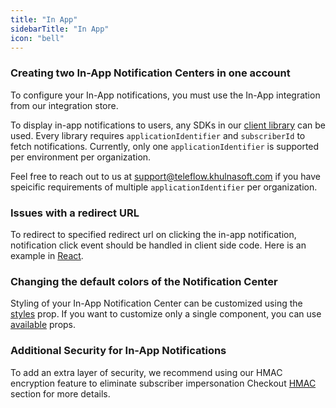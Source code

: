 ```yaml
---
title: "In App"
sidebarTitle: "In App"
icon: "bell"
---
```


### Creating two In-App Notification Centers in one account
To configure your In-App notifications, you must use the In-App integration from our integration store.

To display in-app notifications to users, any SDKs in our [client library](/notification-center/introduction) can be used. Every library requires `applicationIdentifier` and `subscriberId` to fetch notifications. Currently, only one `applicationIdentifier` is supported per environment per organization. 

Feel free to reach out to us at support@teleflow.khulnasoft.com if you have speicific requirements of multiple `applicationIdentifier` per organization.

### Issues with a redirect URL
To redirect to specified redirect url on clicking the in-app notification, notification click event should be handled in client side code. Here is an example in [React](/notification-center/client/react/get-started#onnotificationclick).

### Changing the default colors of the Notification Center
Styling of your In-App Notification Center can be customized using the [styles](/notification-center/client/react/customization#customization-using-styles-prop) prop. If you want to customize only a single component, you can use [available](/notification-center/client/react/customization#popovernotificationcenter-customization) props.

### Additional Security for In-App Notifications
To add an extra layer of security, we recommend using our HMAC encryption feature to eliminate subscriber impersonation Checkout [HMAC](/notification-center/client/react/get-started#hmac-encryption) section for more details.

<Snippet file="contact-support.mdx" />
